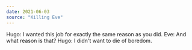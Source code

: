 ```yaml
---
date: 2021-06-03
source: "Killing Eve"
---
```


Hugo: I wanted this job for exactly the same reason as you did.
Eve: And what reason is that?
Hugo: I didn't want to die of boredom.
